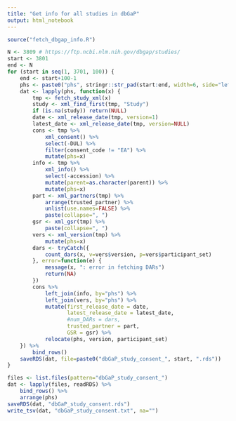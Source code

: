 ```yaml
---
title: "Get info for all studies in dbGaP"
output: html_notebook
---
```


```r
source("fetch_dbgap_info.R")
```

```r
N <- 3809 # https://ftp.ncbi.nlm.nih.gov/dbgap/studies/
start <- 3801
end <- N
for (start in seq(1, 3701, 100)) {
    end <- start+100-1
    phs <- paste0("phs", stringr::str_pad(start:end, width=6, side="left", pad="0"))
    dat <- lapply(phs, function(x) {
        tmp <- fetch_study_xml(x)
        study <- xml_find_first(tmp, "Study")
        if (is.na(study)) return(NULL)
        date <- xml_release_date(tmp, version=1)
        latest_date <- xml_release_date(tmp, version=NULL)
        cons <- tmp %>%
            xml_consent() %>%
            select(-DUL) %>%
            filter(consent_code != "EA") %>%
            mutate(phs=x)
        info <- tmp %>%
            xml_info() %>%
            select(-accession) %>%
            mutate(parent=as.character(parent)) %>%
            mutate(phs=x)
        part <- xml_partners(tmp) %>%
            arrange(trusted_partner) %>%
            unlist(use.names=FALSE) %>%
            paste(collapse=", ")
        gsr <- xml_gsr(tmp) %>%
            paste(collapse=", ")
        vers <- xml_version(tmp) %>%
            mutate(phs=x)
        dars <- tryCatch({
            count_dars(x, v=vers$version, p=vers$participant_set)
        }, error=function(e) {
            message(x, ": error in fetching DARs")
            return(NA)
        })
        cons %>%
            left_join(info, by="phs") %>%
            left_join(vers, by="phs") %>%
            mutate(first_release_date = date,
                   latest_release_date = latest_date,
                   #num_DARs = dars,
                   trusted_partner = part,
                   GSR = gsr) %>%
            relocate(phs, version, participant_set)
    }) %>%
        bind_rows()
    saveRDS(dat, file=paste0("dbGaP_study_consent_", start, ".rds"))
}
```

```r
files <- list.files(pattern="dbGaP_study_consent_")
dat <- lapply(files, readRDS) %>% 
    bind_rows() %>%
    arrange(phs)
saveRDS(dat, "dbGaP_study_consent.rds")
write_tsv(dat, "dbGaP_study_consent.txt", na="")
```
